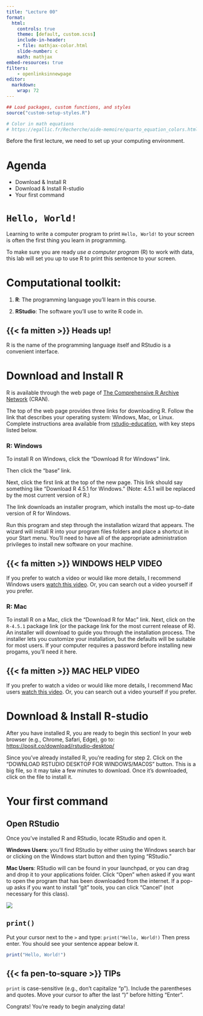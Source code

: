```yaml
---
title: "Lecture 00"
format:
  html:
    controls: true
    theme: [default, custom.scss]
    include-in-header:
    - file: mathjax-color.html
    slide-number: c
    math: mathjax
embed-resources: true
filters:
    - openlinksinnewpage
editor: 
  markdown: 
    wrap: 72
---
```


```r
## Load packages, custom functions, and styles
source("custom-setup-styles.R")

# Color in math equations
# https://egallic.fr/Recherche/aide-memoire/quarto_equation_colors.html#colors-in-equations-with-revealjs
```

Before the first lecture, we need to set up your computing environment.

# Agenda 

-   Download & Install R
-   Download & Install R-studio
-   Your first command

# `Hello, World!`

Learning to write a computer program to print `Hello, World!` to your
screen is often the first thing you learn in programming.

To make sure you are ready *use a computer program* (R) to work with
data, this lab will set you up to use R to print this sentence to your screen.

# Computational toolkit:

1.  **R**: The programming language you'll learn in this course.

2.  **RStudio**: The software you'll use to write R code in.

::: {.callout-tip icon="false"}
## {{< fa mitten >}} Heads up!
R is the name of the programming language itself and RStudio is a
convenient interface.
:::

# Download and Install R

R is available through the web page of [The Comprehensive R Archive
Network](http://cran.r-project.org/) (CRAN).

The top of the web page provides three links for downloading R. Follow
the link that describes your operating system: Windows, Mac, or Linux.
Complete instructions area available from
[rstudio-education](https://rstudio-education.github.io/hopr/starting.html),
with key steps listed below.

### R: Windows

To install R on Windows, click the “Download R for Windows” link.

Then click the “base” link.

Next, click the first link at the top of the new page. This link should
say something like “Download R 4.5.1 for Windows.” (Note: 4.5.1 will be
replaced by the most current version of R.)

The link downloads an installer program, which installs the most
up-to-date version of R for Windows.

Run this program and step through the installation wizard that appears.
The wizard will install R into your program files folders and place a
shortcut in your Start menu. You’ll need to have all of the appropriate
administration privileges to install new software on your machine.

::: {.callout-tip icon="false"}
## {{< fa mitten >}} WINDOWS HELP VIDEO

If you prefer to watch a video or would like more details, 
I recommend Windows users 
[watch this video](https://www.youtube.com/watch?v=4AjFbJsNNb8). 
Or, you can search out a video yourself if you prefer.

:::


### R: Mac

To install R on a Mac, click the “Download R for Mac” link. Next, click
on the `R-4.5.1` package link (or the package link for the most current
release of R). An installer will download to guide you through the
installation process. The installer lets you customize your
installation, but the defaults will be suitable for most users. If your
computer requires a password before installing new progams, you’ll need
it here.

::: {.callout-tip icon="false"}
## {{< fa mitten >}} MAC HELP VIDEO

If you prefer to watch a video or would like more details, 
I recommend Mac users 
[watch this video](https://www.youtube.com/watch?v=8NvvydRwxEI). 
Or, you can search out a video yourself if you prefer.

:::

# Download & Install R-studio

After you have installed R, you are ready to begin this section! 
In your web browser (e.g., Chrome, Safari, Edge), go to: 
[https://posit.co/download/rstudio-desktop/](https://posit.co/download/rstudio-desktop/)

Since you've already installed R, you're reading for step 2. 
Click on the "DOWNLOAD RSTUDIO DESKTOP FOR WINDOWS/MAC0S" button. 
This is a big file, so it may take a few minutes to download. 
Once it's downloaded, click on the file to install it. 

# Your first command

## Open RStudio

Once you've installed R and RStudio, locate RStudio and open it.

**Windows Users**: you'll find RStudio by either using the Windows search bar or 
clicking on the Windows start button and then typing "RStudio."

**Mac Users**: RStudio will can be found in your launchpad, 
or you can drag and drop it to your applications folder. Click "Open" when asked 
if you want to open the program that has been downloaded from the internet. 
If a pop-up asks if you want to install "git" tools, you can click "Cancel" 
(not necessary for this class).

![](images/00/RStudio&R.png)

## `print()`

Put your cursor next to the `>` and type: `print("Hello, World!)` 
Then press enter. You should see your sentence appear below it.

```r
print("Hello, World!")
```


::: {.callout-tip icon="false"}
## {{< fa pen-to-square >}} TIPs
`print` is case-sensitive (e.g., don't capitalize "p"). 
Include the parentheses and quotes. 
Move your cursor to after the last ")" before hitting "Enter". 
:::

Congrats! You're ready to begin analyzing data! 
